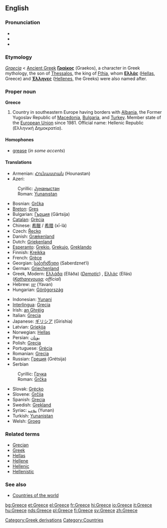{{wikipedia}}
==English==

===Pronunciation===
*{{AHD|grēs}}
*{{IPA|/griːs/}}
*{{SAMPA|/gri:s/}}

===Etymology===
[[Category:Greek derivations]]
{{L.}} ''[[Graecia]]'' < [[Ancient Greek]] '''[[Γραίκος]]''' (Graekos), a character in Greek mythology, the son of [[w:Thessalos|Thessalos]], the king of [[w:Fthia|Fthia]], whom '''[[Ελλάς]]''' ([[Hellas]], Greece) and '''[[Έλληνες]]''' ([[Hellene]]s, the Greeks) were also named after.

===Proper noun===
'''Greece'''

#Country in southeastern Europe having borders with [[Albania]], the Former Yugoslav Republic of [[Macedonia]], [[Bulgaria]], and [[Turkey]]. Member state of the [[European Union]] since 1981. Official name: Hellenic Republic (Ελληνική Δημοκρατία).

====Homophones====
*[[grease]] (''in some accents'')<!--some accents pronounce this word /gri:z/ for the verb-->

====Translations====
{{top}}
*Armenian: [[Հունաստան]] (Hounastan)
*Azeri:
:Cyrillic: [[Јунаныстан]]
:Roman: [[Yunanıstan]]
*Bosnian: [[Grčka]] {{f}}
*[[Breton]]: [[Gres]]
*Bulgarian: [[Гърция]] (Gǎrtsija) {{f}}
*[[Catalan]]: [[Grècia]]
*Chinese: [[希臘]] / [[希腊]] (xī-là)
*Czech: [[Řecko]]
*Danish: [[Grækenland]]
*Dutch: [[Griekenland]]
*[[Esperanto]]: [[Grekio]], [[Grekujo]], [[Greklando]]
*Finnish: [[Kreikka]]
*French: [[Grèce]] {{f}}
*Georgian: [[საბერძნეთი]] (Saberdznet‘i)
*German: [[Griechenland]] {{n}}
*Greek, Modern: [[Ελλάδα]] (Elláða) {{f}} (''[[Demotic]]'') <!--the pronunciation belongs on the Greek page: [e̞ˈlaða]--> {{f}}, [[Ελλάς]] (Ellás) {{f}} (''[[Katharevousa]]; official'') <!--the pronunciation belongs on the Greek page: [e̞ˈlas] -->
*Hebrew: [[יוון]] (Yavan)
*Hungarian: [[Görögország]]
{{mid}}
*Indonesian: [[Yunani]]
*[[Interlingua]]: [[Grecia]]
*Irish: [[an Ghréig]] {{f}}
*Italian: [[Grecia]] {{f}}
*Japanese: [[ギリシア]] (Girishia)
*Latvian: [[Grieķija]] {{f}}
*Norwegian: [[Hellas]]
*Persian: [[یونان]]
*Polish: [[Grecja]] {{f}}
*Portuguese: [[Grécia]] {{f}}
*Romanian: [[Grecia]] {{f}}
*Russian: [[Греция]] (Grétsija) {{f}}
*Serbian
:Cyrillic: [[Грчка]] {{f}}
:Roman: [[Grčka#Serbian|Grčka]] {{f}}
*Slovak: [[Grécko]] {{n}}
*Slovene: [[Grčija]] {{f}}
*Spanish: [[Grecia]] {{f}}
*Swedish: [[Grekland]]
*Syriac: [[ܝܘܢܢ]] (Yunan)
*Turkish: [[Yunanistan]]
*Welsh: [[Groeg]] {{f}}
{{bottom}}

===Related terms===
*[[Grecian]]
*[[Greek]]
*[[Hellas]]
*[[Hellene]]
*[[Hellenic]]
*[[Hellenistic]]

===See also===
*[[Countries of the world]]

[[Category:Countries]]

[[bg:Greece]]
[[et:Greece]]
[[el:Greece]]
[[fr:Greece]]
[[hi:Greece]]
[[io:Greece]]
[[it:Greece]]
[[hu:Greece]]
[[nds:Greece]]
[[pl:Greece]]
[[fi:Greece]]
[[sv:Greece]]
[[zh:Greece]]
